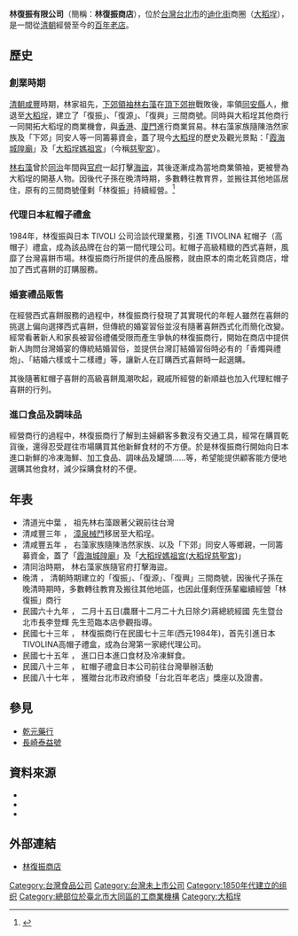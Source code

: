 {{Infobox Company 
| company_name = 林復振有限公司
| company_name_en = 
| company_logo = 
| company_type = [[有限公司|有限公司]]
| trading_name = 林復振商店、林復振南北貨、迪化街百年老店-林復振商行
| company_slogan = 
| local_code_name = TW
| local_code = 07628533
| foundation = 1853年[[清朝|清朝]]
| location = {{ROC-TW}}<br>[[臺北市|臺北市]][[大同區_(臺灣)|大同區]][[迪化街|迪化街]]一段105號
| founder = 林復振
| key_people =[[董事長|董事長]]：林徵揚
| industry = 
| products = 
| decrease = 
| revenue = 
| capital =
| assets =[[新台幣|新台幣]]5,000,000元
| operating_income = 
| net_income = 
| profit = 
| num_employees = 
| accounting_period = 
| parent = 
| subsid = 
| homepage = [http://www.linfuzhen.com/ www.linfuzhen.com]
| footnotes = 
}}

{{Infobox Hokkien name
| title      = 林復振
| hanji      = 林復振
| poj        = Lîm-ho̍k-chín
| hanlo      = 
| tl         = Lîm-ho̍k-tsín
| bp         = 
| hokkienipa = 
| context    = 
| image      = 
| caption    = 
}}
'''林復振有限公司'''（簡稱：'''林復振商店'''），位於[[台灣|台灣]][[台北市|台北市]]的[[迪化街|迪化街]]商圈（[[大稻埕|大稻埕]]），是一間從[[清朝|清朝]]經營至今的[[百年老店|百年老店]]。

== 歷史 ==
=== 創業時期 ===
[[清朝|清朝]][[咸豐|咸豐]]時期，林家祖先，[[下郊|下郊]][[領袖|領袖]][[林右藻|林右藻]]在[[頂下郊拚|頂下郊拚]]戰敗後，率領[[同安縣|同安縣]]人，撤退至[[大稻埕|大稻埕]]，建立了「復振」、「復源」、「復興」三間商號。同時與大稻埕其他商行一同開拓大稻埕的商業機會，與[[香港|香港]]、[[廈門|廈門]]進行商業貿易。林右藻家族隨陳浩然家族及「下郊」同安人等一同籌募資金，蓋了現今[[大稻埕|大稻埕]]的歷史及觀光景點：「[[霞海城隍廟|霞海城隍廟]]」及「[[大稻埕慈聖宮|大稻埕媽祖宮]]」（今稱[[慈聖宮|慈聖宮]]）。

[[林右藻|林右藻]]曾於[[同治|同治]]年間與[[官府|官府]]一起打擊[[海盜|海盜]]，其後逐漸成為當地商業領袖，更被譽為大稻埕的開基人物。因後代子孫在晚清時期，多數轉往教育界，並搬往其他地區居住，原有的三間商號僅剩「林復振」持續經營。<ref>{{Cite web|url=http://ndaip.sinica.edu.tw/content.jsp?option_id=2841&index_info_id=8364|title=追溯迪化街百年老店林復振商行與乾元藥行|accessdate=2017-10-19|author=|date=|work=中央研究院數位典藏資源網|publisher=|archive-date=2020-08-09|archive-url=https://web.archive.org/web/20200809002348/https://ndaip.sinica.edu.tw/content.jsp?option_id=2841&index_info_id=8364|dead-url=no}}</ref>

=== 代理日本紅帽子禮盒 ===
1984年，林復振與日本 TIVOLI 公司洽談代理業務，引進 TIVOLINA 紅帽子（高帽子）禮盒，成為該品牌在台的第一間代理公司。紅帽子高級精緻的西式喜餅，風靡了台灣喜餅市場。林復振商行所提供的產品服務，就由原本的南北乾貨商店，增加了西式喜餅的訂購服務。

=== 婚宴禮品販售 ===
在經營西式喜餅服務的過程中，林復振商行發現了其實現代的年輕人雖然在喜餅的挑選上偏向選擇西式喜餅，但傳統的婚宴習俗並沒有隨著喜餅西式化而簡化改變。經常看著新人和家長被習俗禮儀受限而產生爭執的林復振商行，開始在商店中提供新人詢問台灣婚宴的傳統結婚習俗，並提供台灣訂結婚習俗時必有的「香燭與禮炮」、「結婚六樣或十二樣禮」等，讓新人在訂購西式喜餅時一起選購。

其後隨著紅帽子喜餅的高級喜餅風潮吹起，親戚所經營的新順益也加入代理紅帽子喜餅的行列。

=== 進口食品及調味品 ===
經營商行的過程中，林復振商行了解到主婦顧客多數沒有交通工具，經常在購買乾貨後，還得忍受趕往市場購買其他新鮮食材的不方便。於是林復振商行開始向日本進口新鮮的冷凍海鮮、加工食品、調味品及罐頭……等，希望能提供顧客能方便地選購其他食材，減少採購食材的不便。

== 年表 ==
* 清道光中葉 ， 祖先林右藻跟著父親前往台灣
* 清咸豐三年 ， [[漳泉械鬥|漳泉械鬥]]移居至大稻埕。
* 清咸豐五年 ， 右藻家族隨陳浩然家族、以及「下郊」同安人等鄉親，一同籌募資金，蓋了「[[霞海城隍廟|霞海城隍廟]]」及「[[大稻埕慈聖宮|大稻埕媽祖宮(大稻埕慈聖宮]])」
* 清同治時期， 林右藻家族隨官府打擊海盜。
* 晚清 ， 清朝時期建立的「復振」、「復源」、「復興」三間商號，因後代子孫在晚清時期時，多數轉往教育及搬往其他地區，也因此僅剩侄孫輩繼續經營「林復振」商行
* 民國六十九年 ， 二月十五日(農曆十二月二十九日除夕)蔣總統經國 先生暨台北市長李登輝 先生蒞臨本店參觀指導。
* 民國七十三年 ， 林復振商行在民國七十三年(西元1984年)，首先引進日本TIVOLINA高帽子禮盒，成為台灣第一家總代理公司。
* 民國七十五年 ， 進口日本進口食材及冷凍鮮食。
* 民國八十三年 ， 紅帽子禮盒日本公司前往台灣舉辦活動
* 民國八十七年 ， 獲贈台北市政府頒發「台北百年老店」獎座以及證書。

== 參見 ==
* [[乾元藥行|乾元藥行]]
* [[金門新頭陳氏家族|長崎泰益號]]

== 資料來源 ==
{{Reflist}}
* {{Cite book | author = 郭啟傳 | title = 臺灣歷史人物小傳—林右藻 | location = 台灣 | publisher = 國家圖書館 | date = 民國92年12月 | pages = 頁238 | url = http://memory.ncl.edu.tw/tm_cgi/hypage.cgi?HYPAGE=toolbox_figure_detail.hpg&project_id=twpeop&dtd_id=15&subject_name=%E8%87%BA%E7%81%A3%E4%BA%BA%E7%89%A9%E8%AA%8C%281895-1945%29&subject_url=toolbox_figure.hpg&xml_id=0000008715&who=%E6%9E%97%E5%8F%B3%E8%97%BB | language = zh-hant | quote = 特福建同安人。道光中葉，以隨父經商渡臺，寄籍艋舺八甲莊。及長，產日殖，下郊奉為領袖。咸豐三年（1853），漳泉械鬥，右藻為同安人首，戰敗，退入大稻埕奎府聚社，就地建街，自設「林復振」、「林復源」、「林復興」等號，復組三郊，與香港、廈門互為懋遷，並親訪閩南一帶船行，洽在稻江建埠，裝卸貨物，自是大稻埕遂為都會。同治二年（1863）海賊李罔剽掠，右藻出貲練勇，隨軍剿捕，事平敘功，獎六品頂戴。光緒初卒，年歲不詳。 | access-date = 2011-02-24 | archive-date = 2016-03-04 | archive-url = https://web.archive.org/web/20160304201008/http://memory.ncl.edu.tw/tm_cgi/hypage.cgi?HYPAGE=toolbox_figure_detail.hpg&project_id=twpeop&dtd_id=15&subject_name=%E8%87%BA%E7%81%A3%E4%BA%BA%E7%89%A9%E8%AA%8C(1895-1945)&subject_url=toolbox_figure.hpg&xml_id=0000008715&who=%E6%9E%97%E5%8F%B3%E8%97%BB | dead-url = no }}
* {{Cite web|url=http://linfuzhen.pixnet.net/blog|title=林復振商行官方部落格|author=林復振商店|language=zh-hant|accessdate={{CURRENTYEAR}}-{{CURRENTMONTH}}-{{CURRENTDAY2}}查閱|quote=引用的相關原文|deadurl=yes|archiveurl=https://web.archive.org/web/20130310101135/http://linfuzhen.pixnet.net/blog|archivedate=2013-03-10}}
* {{Cite web |url= http://www.linfuzhen.com/ |title= 林復振商行官方網站 |author= 林復振商店 |language= zh-hant |accessdate= {{CURRENTYEAR}}-{{CURRENTMONTH}}-{{CURRENTDAY2}}查閱 |quote= 引用的相關原文 |archive-date= 2020-11-25 |archive-url= https://web.archive.org/web/20201125162940/https://www.linfuzhen.com/ |dead-url= no }}

== 外部連結 ==
* [http://www.linfuzhen.com/ 林復振商店] {{Wayback|url=http://www.linfuzhen.com/ |date=20201125162940 }}

[[Category:台灣食品公司|Category:台灣食品公司]]
[[Category:台灣未上市公司|Category:台灣未上市公司]]
[[Category:1850年代建立的组织|Category:1850年代建立的组织]]
[[Category:總部位於臺北市大同區的工商業機構|Category:總部位於臺北市大同區的工商業機構]]
[[Category:大稻埕|Category:大稻埕]]